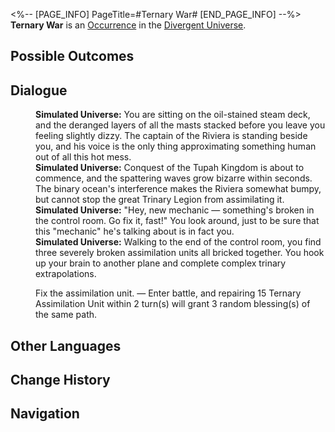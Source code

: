 <%-- [PAGE_INFO]
PageTitle=#Ternary War#
[END_PAGE_INFO] --%>
{{Stub}}
{{Simulated Universe Event Infobox
|id            = 21301
|title         = 
|image         = Occurrence Ternary.png
|domains_su    = 
|domains_ext   = 
|domains_swarm = 
|domains_gng   = 
|domains_du    = Unknown
|requirements  = 
|prev          = 
|next          = 
|characters    = 
|factions      = 
|order         = 
|order_du      = 
}}
'''Ternary War''' is an [[Divergent Universe/Occurrence|Occurrence]] in the [[Divergent Universe]].

==Possible Outcomes==
{{Possible Outcomes
|choice_1 = Fix the assimilation unit.
|result_1 = Enter battle, and repairing 15 Ternary Assimilation Unit within 2 turn(s) will grant 3 random blessing(s) of the same path.

}}
<!--
==Gameplay Notes==
* 
-->
==Dialogue==
{{Dialogue Start}}
:'''Simulated Universe:''' You are sitting on the oil-stained steam deck, and the deranged layers of all the masts stacked before you leave you feeling slightly dizzy. The captain of the Riviera is standing beside you, and his voice is the only thing approximating something human out of all this hot mess.
:'''Simulated Universe:''' Conquest of the Tupah Kingdom is about to commence, and the spattering waves grow bizarre within seconds. The binary ocean's interference makes the Riviera somewhat bumpy, but cannot stop the great Trinary Legion from assimilating it.
:'''Simulated Universe:''' "Hey, new mechanic &mdash; something's broken in the control room. Go fix it, fast!" You look around, just to be sure that this "mechanic" he's talking about is in fact you.
:'''Simulated Universe:''' Walking to the end of the control room, you find three severely broken assimilation units all bricked together. You hook up your brain to another plane and complete complex trinary extrapolations.
:{{DIcon|Star}} Fix the assimilation unit. &mdash; Enter battle, and repairing 15 Ternary Assimilation Unit within 2 turn(s) will grant 3 random blessing(s) of the same path.
{{Dialogue End}}

==Other Languages==
{{Other Languages
|en   = Ternary War
|zhs  = 三进制战争
|zht  = 三進位戰爭
|ja   = {{Rubi|三進法|さんしんほう}}の{{Rubi|戦争|せんそう}}
|ko   = 삼진법 전쟁
|es   = Guerras ternarias
|fr   = Guerre trilatérale
|ru   = Троичная война
|th   = สงครามฐานสาม
|vi   = Chiến Tranh Tam Phân
|de   = Trinärer Krieg
|id   = Perang Ternary
|pt   = Guerra Ternária
}}

==Change History==
{{Change History|2.3}}

==Navigation==
{{Occurrence Navbox}}